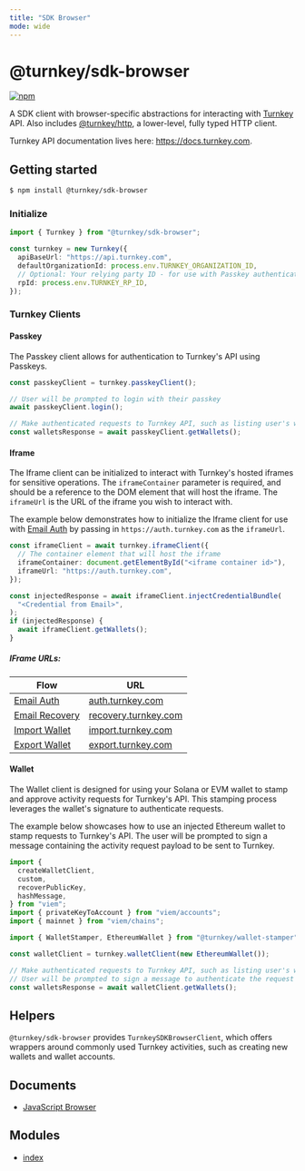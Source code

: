 ```yaml
---
title: "SDK Browser"
mode: wide
---
```

  
# @turnkey/sdk-browser

[![npm](https://img.shields.io/npm/v/@turnkey/http?color=%234C48FF)](https://www.npmjs.com/package/@turnkey/sdk-browser)

A SDK client with browser-specific abstractions for interacting with [Turnkey](https://turnkey.com) API. Also includes [@turnkey/http](https://www.npmjs.com/package/@turnkey/http), a lower-level, fully typed HTTP client.

Turnkey API documentation lives here: https://docs.turnkey.com.

## Getting started

```bash
$ npm install @turnkey/sdk-browser
```

### Initialize

```typescript
import { Turnkey } from "@turnkey/sdk-browser";

const turnkey = new Turnkey({
  apiBaseUrl: "https://api.turnkey.com",
  defaultOrganizationId: process.env.TURNKEY_ORGANIZATION_ID,
  // Optional: Your relying party ID - for use with Passkey authentication
  rpId: process.env.TURNKEY_RP_ID,
});
```

### Turnkey Clients

#### Passkey

The Passkey client allows for authentication to Turnkey's API using Passkeys.

```typescript
const passkeyClient = turnkey.passkeyClient();

// User will be prompted to login with their passkey
await passkeyClient.login();

// Make authenticated requests to Turnkey API, such as listing user's wallets
const walletsResponse = await passkeyClient.getWallets();
```

#### Iframe

The Iframe client can be initialized to interact with Turnkey's hosted iframes for sensitive operations.
The `iframeContainer` parameter is required, and should be a reference to the DOM element that will host the iframe.
The `iframeUrl` is the URL of the iframe you wish to interact with.

The example below demonstrates how to initialize the Iframe client for use with [Email Auth](https://docs.turnkey.com/embedded-wallets/sub-organization-auth)
by passing in `https://auth.turnkey.com` as the `iframeUrl`.

```typescript
const iframeClient = await turnkey.iframeClient({
  // The container element that will host the iframe
  iframeContainer: document.getElementById("<iframe container id>"),
  iframeUrl: "https://auth.turnkey.com",
});

const injectedResponse = await iframeClient.injectCredentialBundle(
  "<Credential from Email>",
);
if (injectedResponse) {
  await iframeClient.getWallets();
}
```

##### IFrame URLs:

| Flow                                                                                  | URL                                                  |
| ------------------------------------------------------------------------------------- | ---------------------------------------------------- |
| [Email Auth](https://docs.turnkey.com/embedded-wallets/sub-organization-auth)         | [auth.turnkey.com](https://auth.turnkey.com)         |
| [Email Recovery](https://docs.turnkey.com/embedded-wallets/sub-organization-recovery) | [recovery.turnkey.com](https://recovery.turnkey.com) |
| [Import Wallet](https://docs.turnkey.com/features/import-wallets)                     | [import.turnkey.com](https://import.turnkey.com)     |
| [Export Wallet](https://docs.turnkey.com/features/export-wallets)                     | [export.turnkey.com](https://export.turnkey.com)     |

#### Wallet

The Wallet client is designed for using your Solana or EVM wallet to stamp and approve activity requests for Turnkey's API.
This stamping process leverages the wallet's signature to authenticate requests.

The example below showcases how to use an injected Ethereum wallet to stamp requests to Turnkey's API.
The user will be prompted to sign a message containing the activity request payload to be sent to Turnkey.

```typescript
import {
  createWalletClient,
  custom,
  recoverPublicKey,
  hashMessage,
} from "viem";
import { privateKeyToAccount } from "viem/accounts";
import { mainnet } from "viem/chains";

import { WalletStamper, EthereumWallet } from "@turnkey/wallet-stamper";

const walletClient = turnkey.walletClient(new EthereumWallet());

// Make authenticated requests to Turnkey API, such as listing user's wallets
// User will be prompted to sign a message to authenticate the request
const walletsResponse = await walletClient.getWallets();
```

## Helpers

`@turnkey/sdk-browser` provides `TurnkeySDKBrowserClient`, which offers wrappers around commonly used Turnkey activities, such as creating new wallets and wallet accounts.

## Documents

- [JavaScript Browser](JavaScript_Browser/readme)


## Modules

- [index](index/readme)
